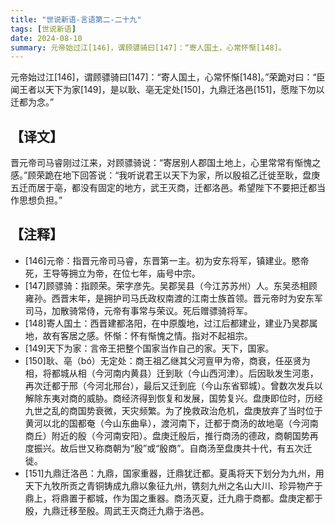 ```yaml
---
title: "世说新语-言语第二-二十九"
tags: [世说新语]
date: 2024-08-10
summary: 元帝始过江[146]，谓顾骠骑曰[147]：“寄人国土，心常怀惭[148]。
---
```


元帝始过江[146]，谓顾骠骑曰[147]：“寄人国土，心常怀惭[148]。”荣跪对曰：“臣闻王者以天下为家[149]，是以耿、亳无定处[150]，九鼎迁洛邑[151]，愿陛下勿以迁都为念。”

## 【译文】

晋元帝司马睿刚过江来，对顾骠骑说：“寄居别人郡国土地上，心里常常有惭愧之感。”顾荣跪在地下回答说：“我听说君王以天下为家，所以殷祖乙迁徙至耿，盘庚五迁而居于亳，都没有固定的地方，武王灭商，迁都洛邑。希望陛下不要把迁都当作思想负担。”

## 【注释】

- [146]元帝：指晋元帝司马睿，东晋第一主。初为安东将军，镇建业。愍帝死，王导等拥立为帝，在位七年，庙号中宗。
- [147]顾骠骑：指顾荣。荣字彦先。吴郡吴县（今江苏苏州）人。东吴丞相顾雍孙。西晋末年，是拥护司马氏政权南渡的江南士族首领。晋元帝时为安东军司马，加散骑常侍，元帝有事常与荣议。死后赠骠骑将军。
- [148]寄人国土：西晋建都洛阳，在中原腹地，过江后都建业，建业乃吴郡属地，故有客居之感。怀惭：怀有惭愧之情。指对不起祖宗。
- [149]天下为家：言帝王把整个国家当作自己的家。天下，国家。
- [150]耿、亳（bó）无定处：商王祖乙继其父河亶甲为帝，商衰，任巫贤为相，将都城从相（今河南内黄县）迁到耿（今山西河津）。后因耿发生河患，再次迁都于邢（今河北邢台），最后又迁到庇（今山东省郓城）。曾数次发兵以解除东夷对商的威胁。商经济得到恢复和发展，国势复兴。盘庚即位时，历经九世之乱的商国势衰微，天灾频繁。为了挽救政治危机，盘庚放弃了当时位于黄河以北的国都奄（今山东曲阜），渡河南下，迁都于商汤的故地亳（今河南商丘）附近的殷（今河南安阳）。盘庚迁殷后，推行商汤的德政，商朝国势再度振兴。故后世又称商朝为“殷”或“殷商”。自商汤至盘庚共十代，有五次迁徙。
- [151]九鼎迁洛邑：九鼎，国家重器，迁鼎犹迁都。夏禹将天下划分为九州，用天下九牧所贡之青铜铸成九鼎以象征九州，镌刻九州之名山大川、珍异物产于鼎上，将鼎置于都城，作为国之重器。商汤灭夏，迁九鼎于商都。盘庚定都于殷，九鼎迁移至殷。周武王灭商迁九鼎于洛邑。
